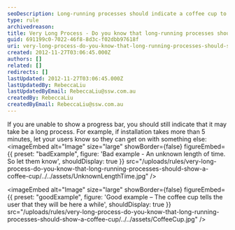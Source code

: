 ```yaml
---
seoDescription: Long-running processes should indicate a coffee cup to prepare users for extended wait times.
type: rule
archivedreason:
title: Very Long Process - Do you know that long-running processes should show a coffee cup?
guid: 691199c0-7022-46f8-8d3c-f02dbb97618f
uri: very-long-process-do-you-know-that-long-running-processes-should-show-a-coffee-cup
created: 2012-11-27T03:06:45.000Z
authors: []
related: []
redirects: []
lastUpdated: 2012-11-27T03:06:45.000Z
lastUpdatedBy: RebeccaLiu
lastUpdatedByEmail: RebeccaLiu@ssw.com.au
createdBy: RebeccaLiu
createdByEmail: RebeccaLiu@ssw.com.au
---
```


If you are unable to show a progress bar, you should still indicate that it may take be a long process. For example, if installation takes more than 5 minutes, let your users know so they can get on with something else:
<imageEmbed
  alt="Image"
  size="large"
  showBorder={false}
  figureEmbed={{
    preset: "badExample",
    figure: 'Bad example - An unknown length of time. So let them know',
    shouldDisplay: true
  }}
  src="/uploads/rules/very-long-process-do-you-know-that-long-running-processes-should-show-a-coffee-cup/../../assets/UnknownLengthTime.jpg"
/>

<imageEmbed
  alt="Image"
  size="large"
  showBorder={false}
  figureEmbed={{
    preset: "goodExample",
    figure: 'Good example – The coffee cup tells the user that they will be here a while',
    shouldDisplay: true
  }}
  src="/uploads/rules/very-long-process-do-you-know-that-long-running-processes-should-show-a-coffee-cup/../../assets/CoffeeCup.jpg"
/>

